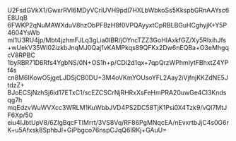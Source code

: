 U2FsdGVkX1/GwxrRVl6MDyVCriUVH9pdl7HXLbWbkoSs5KkspbGRnAAYsc6E8UqB
6FWKP2qNuMAWXduV8hzObPFBzH8f0VPQAyyxtCpRBLBGuHCghyjK+Y5P4604YsWb
mI1U3RU4jp/Mbt4jzhmFJLq3gLia0IBR/jOYncTZZ3GoHIAxkfGZ/Xy5RIxihJfs
+wUekV35WI02izkbJnqMJ0Qaj1vKAMPkqs89QFKx2Dw6nEQBa+O3eMhgqcV8RPBC
1byRBR71D6Rfs4YgbNS/0N+OS1h+p/CDl2d1qx+7qpQrzWPhmlytFBhxtZ4YPf4s
cn8M6IKowO5jgeLJDSjCB0DU+3M4oVKmYOUsoYFL2Aay2iVjfnjKKZdNE5JtdzZ+
BJoECSjNzhSj6id17ETxC1/scEZCSCrNjRHRxXsFeHmPRA20uwGe4Cl3Kndsqg7h
mqEdzvWuWVXcc3WRLM1KuWbbJVD4PS2DC58TjK1Psi0X4Tzk9/vQl7MtJF6Xp/50
eiu4IJbtUpV8/6ZIgBqcFTIMrrt/3VS8Vq/RF86PgMNqcEA/nEvxrtbJjC4s0G6r
K+u5Afxsk8SphbJl+GiPbgco76nspCJqQ6IRKj+GAuU=
